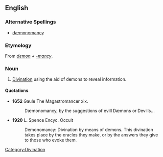 ==English==

===Alternative Spellings===
*[[dæmonomancy]]

===Etymology===
From ''[[demon]] + [[-mancy]]''.

===Noun===
{{en-noun|-}}

# [[divination|Divination]] using the aid of demons to reveal information.

====Quotations====
*'''1652''' Gaule The Magastromancer xix. 
*:Dæmonomancy, by the suggestions of evill Dæmons or Devills...
*'''1920''' L. Spence Encyc. Occult
*:Demonomancy: Divination by means of demons. This divination takes place by the oracles they make, or by the answers they give to those who evoke them.

[[Category:Divination]]
